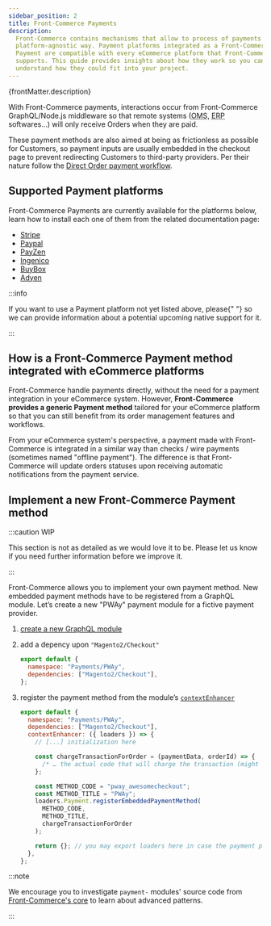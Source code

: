 ```yaml
---
sidebar_position: 2
title: Front-Commerce Payments
description:
  Front-Commerce contains mechanisms that allow to process of payments in a
  platform-agnostic way. Payment platforms integrated as a Front-Commerce
  Payment are compatible with every eCommerce platform that Front-Commerce
  supports. This guide provides insights about how they work so you can better
  understand how they could fit into your project.
---
```



<p>{frontMatter.description}</p>

With Front-Commerce payments, interactions occur from Front-Commerce
GraphQL/Node.js middleware so that remote systems (<abbr title="Order Management
System">OMS</abbr>, <abbr title="Enterprise resource planning">ERP</abbr>
softwares…) will only receive Orders when they are paid.

These payment methods are also aimed at being as frictionless as possible for
Customers, so payment inputs are usually embedded in the checkout page to
prevent redirecting Customers to third-party providers. Per their nature follow
the
[Direct Order payment workflow](/docs/advanced/payments/payment-workflows#direct-order).

## Supported Payment platforms

Front-Commerce Payments are currently available for the platforms below, learn
how to install each one of them from the related documentation page:

- [Stripe](/docs/advanced/payments/stripe#front-commerce-payment)
- [Paypal](/docs/advanced/payments/paypal#front-commerce-payment)
- [PayZen](/docs/advanced/payments/payzen#front-commerce-payment)
- [Ingenico](/docs/advanced/payments/ingenico#front-commerce-payment)
- [BuyBox](/docs/advanced/payments/buybox#front-commerce-payment)
- [Adyen](/docs/advanced/payments/adyen#as-a-front-commerce-payment-method)

:::info

<span>
  If you want to use a Payment platform not yet listed above, please{" "}
  <ContactLink /> so we can provide information about a potential upcoming
  native support for it.
</span>

:::

## How is a Front-Commerce Payment method integrated with eCommerce platforms

Front-Commerce handle payments directly, without the need for a payment
integration in your eCommerce system. However, **Front-Commerce provides a
generic Payment method** tailored for your eCommerce platform so that you can
still benefit from its order management features and workflows.

From your eCommerce system's perspective, a payment made with Front-Commerce is
integrated in a similar way than checks / wire payments (sometimes named
"offline payment"). The difference is that Front-Commerce will update orders
statuses upon receiving automatic notifications from the payment service.

## Implement a new Front-Commerce Payment method

:::caution WIP

This section is not as detailed as we would love it to be. Please let us know if
you need further information before we improve it.

:::

Front-Commerce allows you to implement your own payment method. New embedded
payment methods have to be registered from a GraphQL module. Let’s create a new
"PWAy" payment module for a fictive payment provider.

1. [create a new GraphQL module](/docs/essentials/extend-the-graphql-schema#create-a-new-graphql-module)
2. add a depency upon `"Magento2/Checkout"`

   ```js
   export default {
     namespace: "Payments/PWAy",
     dependencies: ["Magento2/Checkout"],
   };
   ```

3. register the payment method from the module’s
   [`contextEnhancer`](/docs/reference/graphql-module-definition#contextenhancer-optional)

   ```js
   export default {
     namespace: "Payments/PWAy",
     dependencies: ["Magento2/Checkout"],
     contextEnhancer: ({ loaders }) => {
       // [...] initialization here

       const chargeTransactionForOrder = (paymentData, orderId) => {
         /* … the actual code that will charge the transaction (might delegate to a loader) … */
       };

       const METHOD_CODE = "pway_awesomecheckout";
       const METHOD_TITLE = "PWAy";
       loaders.Payment.registerEmbeddedPaymentMethod(
         METHOD_CODE,
         METHOD_TITLE,
         chargeTransactionForOrder
       );

       return {}; // you may export loaders here in case the payment provides custom Queries (to fetch a payment token for instance)
     },
   };
   ```

:::note

We encourage you to investigate `payment-` modules' source code from
[Front-Commerce's core](https://gitlab.blackswift.cloud/front-commerce/front-commerce/-/tree/main/src/server/modules)
to learn about advanced patterns.

:::
